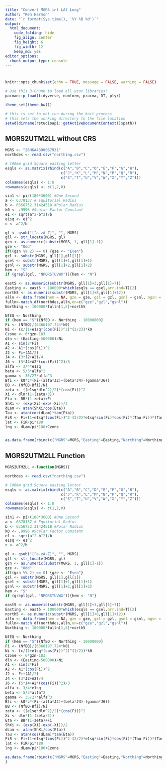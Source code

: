 ```yaml
---
title: "Convert MGRS int LAt Long"
author: "Ken Harmon"
date: "`r format(Sys.time(), '%Y %B %d')`"
output:
  html_document:
    code_folding: hide
    fig_align: center
    fig_height: 6
    fig_width: 12
    keep_md: yes
editor_options:
  chunk_output_type: console
---
```


# {.tabset .tabset-fade}

```r
knitr::opts_chunk$set(echo = TRUE, message = FALSE, warning = FALSE)
```

```r
# Use this R-Chunk to load all your libraries!
pacman::p_load(tidyverse, numform, pracma, DT, plyr)

theme_set(theme_bw())
```

```r
# this is set to not run during the knit process
# this sets the working directory to the file location
setwd(dirname(rstudioapi::getActiveDocumentContext()$path))
```

## MGRS2UTM2LL without CRS

```r

MGRS <- "26HKA4390067931"
northdes <- read.csv("northing.csv")

# 100km grid Square easting letter
esqls <- as.matrix(rbind(c("A","B","C","D","E","F","G","H"),
                         c("J","K","L","M","N","P","Q","R"),
                         c("S","T","U","V","W","X","Y","Z")))
colnames(esqls) <- 1:8
rownames(esqls) <- c(1,2,0)

sin1 <- pi/(180*3600) #One Second
a <- 6378137 # Equitorial Radius
b <- 6356752.31424518 #Polar Radius
k0 <- .9996 #Scalar Factor Constant
e1 <- sqrt(a^2-b^2)/b
e1sq <- e1^2
c <- a^2/b

gl <- gsub("[^a-zA-Z]", "", MGRS)
gll <- str_locate(MGRS, gl)
gzn <- as.numeric(substr(MGRS, 1, gll[1]-1))
gze <- "Odd"
if((gzn %% 2) == 0) {gze <- "Even"}
gzl <- substr(MGRS, gll[1],gll[1])
gsel <- substr(MGRS, gll[1]+1,gll[1]+1)
gsnl <- substr(MGRS, gll[1]+2,gll[1]+2)
hem <- "S"
if (grepl(gzl, "NPQRSTUVWX")){hem <- "N"}

east5 <- as.numeric(substr(MGRS, gll[1]+3,gll[1]+7))
Easting <- east5 + 100000*which(esqls == gsel,arr.ind=T)[2]
north5 <- as.numeric(substr(MGRS, gll[1]+8,gll[1]+12))
alln <- data.frame(hem = NA, gze = gze, gzl = gzl, gsnl = gsnl, ngsn = NA)
fulln<-match_df(northdes,alln,on=c("gze","gzl","gsnl"))
Northing <- 100000*fulln[1,5]+north5

NfEQ <- Northing
if (hem == "S"){NfEQ <- Northing - 10000000}
Fi <- (NfEQ)/(6366197.724*k0)
Ni <- (c/(1+e1sq*(cos(Fi))^2)^(1/2))*k0
Czone <- 6*gzn-183
dln <- (Easting-500000)/Ni
A1 <- sin(2*Fi)
A2 <- A1*(cos(Fi))^2
J2 <- Fi+(A1/2)
J4 <- (3*J2+A2)/4
J6 <- (5*J4+A2*(cos(Fi))^2)/3
alfa <- 3/4*e1sq
beta <- 5/3*alfa^2
gamma <- 35/27*alfa^3
Bfi <- k0*c*(Fi-(alfa*J2)+(beta*J4)-(gamma*J6))
BB <- (NfEQ-Bfi)/Ni
zeta <- ((e1sq*dln^2)/2)*(cos(Fi))^2
Xi <- dln*(1-(zeta/3))
Eta <- BB*(1-zeta)+Fi
ShXi <- (exp(Xi)-exp(-Xi))/2
dLam <- atan(ShXi/cos(Eta))
Tau <- atan(cos(dLam)*tan(Eta))
FiR <- Fi+(1+e1sq*(cos(Fi))^2-(3/2)*e1sq*sin(Fi)*cos(Fi)*(Tau-Fi))*(Tau-Fi)
lat <- FiR/pi*180
lng <- dLam/pi*180+Czone 


as.data.frame(rbind(c("MGRS"=MGRS,"Easting"=Easting,"Northing"=Northing,"Zone"=gzn,"Hemisphere"=hem,"Latitude"=round(lat,2),"Longitude"=round(lng,2))))
```

## MGRS2UTM2LL Function

```r

MGRS2UTM2LL <-function(MGRS){

northdes <- read.csv("northing.csv")

# 100km grid Square easting letter
esqls <- as.matrix(rbind(c("A","B","C","D","E","F","G","H"),
                         c("J","K","L","M","N","P","Q","R"),
                         c("S","T","U","V","W","X","Y","Z")))
colnames(esqls) <- 1:8
rownames(esqls) <- c(1,2,0)

sin1 <- pi/(180*3600) #One Second
a <- 6378137 # Equitorial Radius
b <- 6356752.31424518 #Polar Radius
k0 <- .9996 #Scalar Factor Constant
e1 <- sqrt(a^2-b^2)/b
e1sq <- e1^2
c <- a^2/b

gl <- gsub("[^a-zA-Z]", "", MGRS)
gll <- str_locate(MGRS, gl)
gzn <- as.numeric(substr(MGRS, 1, gll[1]-1))
gze <- "Odd"
if((gzn %% 2) == 0) {gze <- "Even"}
gzl <- substr(MGRS, gll[1],gll[1])
gsel <- substr(MGRS, gll[1]+1,gll[1]+1)
gsnl <- substr(MGRS, gll[1]+2,gll[1]+2)
hem <- "S"
if (grepl(gzl, "NPQRSTUVWX")){hem <- "N"}

east5 <- as.numeric(substr(MGRS, gll[1]+3,gll[1]+7))
Easting <- east5 + 100000*which(esqls == gsel,arr.ind=T)[2]
north5 <- as.numeric(substr(MGRS, gll[1]+8,gll[1]+12))
alln <- data.frame(hem = NA, gze = gze, gzl = gzl, gsnl = gsnl, ngsn = NA)
fulln<-match_df(northdes,alln,on=c("gze","gzl","gsnl"))
Northing <- 100000*fulln[1,5]+north5

NfEQ <- Northing
if (hem == "S"){NfEQ <- Northing - 10000000}
Fi <- (NfEQ)/(6366197.724*k0)
Ni <- (c/(1+e1sq*(cos(Fi))^2)^(1/2))*k0
Czone <- 6*gzn-183
dln <- (Easting-500000)/Ni
A1 <- sin(2*Fi)
A2 <- A1*(cos(Fi))^2
J2 <- Fi+(A1/2)
J4 <- (3*J2+A2)/4
J6 <- (5*J4+A2*(cos(Fi))^2)/3
alfa <- 3/4*e1sq
beta <- 5/3*alfa^2
gamma <- 35/27*alfa^3
Bfi <- k0*c*(Fi-(alfa*J2)+(beta*J4)-(gamma*J6))
BB <- (NfEQ-Bfi)/Ni
zeta <- ((e1sq*dln^2)/2)*(cos(Fi))^2
Xi <- dln*(1-(zeta/3))
Eta <- BB*(1-zeta)+Fi
ShXi <- (exp(Xi)-exp(-Xi))/2
dLam <- atan(ShXi/cos(Eta))
Tau <- atan(cos(dLam)*tan(Eta))
FiR <- Fi+(1+e1sq*(cos(Fi))^2-(3/2)*e1sq*sin(Fi)*cos(Fi)*(Tau-Fi))*(Tau-Fi)
lat <- FiR/pi*180
lng <- dLam/pi*180+Czone 

as.data.frame(rbind(c("MGRS"=MGRS,"Easting"=Easting,"Northing"=Northing,"Zone"=gzn,"Hemisphere"=hem,"Latitude"=round(lat,2),"Longitude"=round(lng,2))))
}

```


